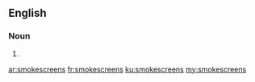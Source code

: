 ==English==

===Noun===
{{head|en}}

# {{plural of|smokescreen}}

[[ar:smokescreens]]
[[fr:smokescreens]]
[[ku:smokescreens]]
[[my:smokescreens]]